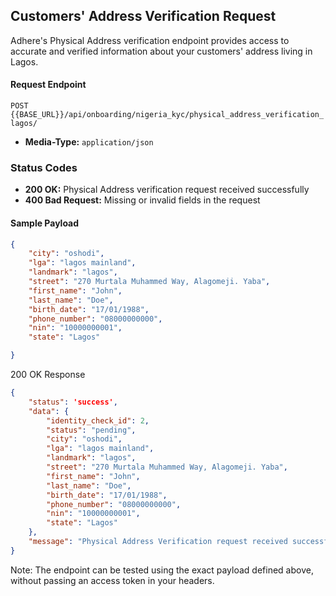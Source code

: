 ## Customers' Address Verification Request

Adhere's Physical Address verification endpoint provides access to accurate and verified information about your customers' address living in Lagos.

#### Request Endpoint

`POST` `{{BASE_URL}}/api/onboarding/nigeria_kyc/physical_address_verification_lagos/`

- **Media-Type:** `application/json`

### Status Codes
- **200 OK:** Physical Address verification request received successfully
- **400 Bad Request:** Missing or invalid fields in the request

#### Sample Payload
``` json
{    
    "city": "oshodi",
    "lga": "lagos mainland",
    "landmark": "lagos",
    "street": "270 Murtala Muhammed Way, Alagomeji. Yaba",
    "first_name": "John",
    "last_name": "Doe",
    "birth_date": "17/01/1988",
    "phone_number": "08000000000",
    "nin": "10000000001",
    "state": "Lagos"

}
```

200 OK Response

``` json
{
    "status": 'success',
    "data": {
        "identity_check_id": 2,
        "status": "pending",
        "city": "oshodi",
        "lga": "lagos mainland",
        "landmark": "lagos",
        "street": "270 Murtala Muhammed Way, Alagomeji. Yaba",
        "first_name": "John",
        "last_name": "Doe",
        "birth_date": "17/01/1988",
        "phone_number": "08000000000",
        "nin": "10000000001",
        "state": "Lagos"
    },
    "message": "Physical Address Verification request received successfully, You will be notified via email when the verification is completed",
}
```

Note: The endpoint can be tested using the exact payload defined above, without passing an access token in your headers.
